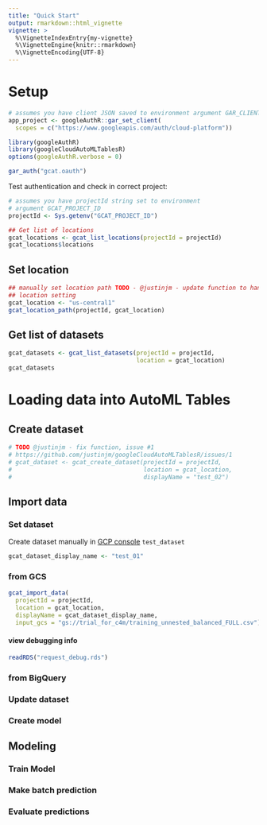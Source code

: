 ```yaml
---
title: "Quick Start"
output: rmarkdown::html_vignette
vignette: >
  %\VignetteIndexEntry{my-vignette}
  %\VignetteEngine{knitr::rmarkdown}
  %\VignetteEncoding{UTF-8}
---
```


# Setup 

```r
# assumes you have client JSON saved to environment argument GAR_CLIENT_JSON
app_project <- googleAuthR::gar_set_client(
  scopes = c("https://www.googleapis.com/auth/cloud-platform"))

library(googleAuthR)
library(googleCloudAutoMLTablesR)
options(googleAuthR.verbose = 0)

gar_auth("gcat.oauth")
```

Test authentication and check in correct project: 

```r
# assumes you have projectId string set to environment 
# argument GCAT_PROJECT_ID
projectId <- Sys.getenv("GCAT_PROJECT_ID")

## Get list of locations 
gcat_locations <- gcat_list_locations(projectId = projectId)
gcat_locations$locations
```

## Set location 

```r
## manually set location path TODO - @justinjm - update function to handle 
## location setting 
gcat_location <- "us-central1"
gcat_location_path(projectId, gcat_location)
```

## Get list of datasets 

```r
gcat_datasets <- gcat_list_datasets(projectId = projectId,
                                    location = gcat_location)
gcat_datasets
```

# Loading data into AutoML Tables 

## Create dataset 
```r
# TODO @justinjm - fix function, issue #1 
# https://github.com/justinjm/googleCloudAutoMLTablesR/issues/1  
# gcat_dataset <- gcat_create_dataset(projectId = projectId,
#                                     location = gcat_location,
#                                     displayName = "test_02")
```

## Import data 

### Set dataset 
Create dataset manually in [GCP console](https://console.cloud.google.com/automl-tables/datasets/) `test_dataset`

```r
gcat_dataset_display_name <- "test_01"
```

### from GCS 

```r
gcat_import_data(
  projectId = projectId,
  location = gcat_location,
  displayName = gcat_dataset_display_name,
  input_gcs = "gs://trial_for_c4m/training_unnested_balanced_FULL.csv")
```

#### view debugging info 
```r
readRDS("request_debug.rds")
```

### from BigQuery 

### Update dataset 

### Create model 

## Modeling 

### Train Model

### Make batch prediction 

### Evaluate predictions 
